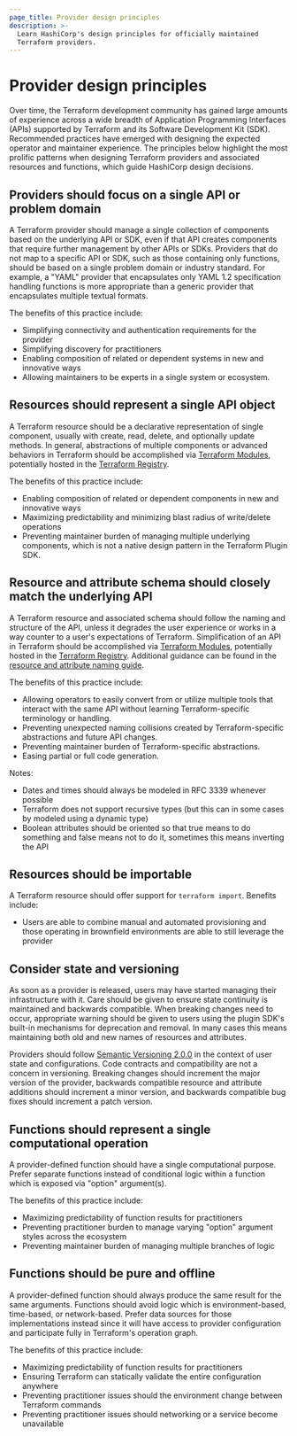 ```yaml
---
page_title: Provider design principles
description: >-
  Learn HashiCorp's design principles for officially maintained
  Terraform providers.
---
```


# Provider design principles

Over time, the Terraform development community has gained large amounts of experience across a wide breadth of Application Programming Interfaces (APIs) supported by Terraform and its Software Development Kit (SDK). Recommended practices have emerged with designing the expected operator and maintainer experience. The principles below highlight the most prolific patterns when designing Terraform providers and associated resources and functions, which guide HashiCorp design decisions.

## Providers should focus on a single API or problem domain

A Terraform provider should manage a single collection of components based on the underlying API or SDK, even if that API creates components that require further management by other APIs or SDKs. Providers that do not map to a specific API or SDK, such as those containing only functions, should be based on a single problem domain or industry standard. For example, a "YAML" provider that encapsulates only YAML 1.2 specification handling functions is more appropriate than a generic provider that encapsulates multiple textual formats.

The benefits of this practice include:

- Simplifying connectivity and authentication requirements for the provider
- Simplifying discovery for practitioners
- Enabling composition of related or dependent systems in new and innovative ways
- Allowing maintainers to be experts in a single system or ecosystem.

## Resources should represent a single API object

A Terraform resource should be a declarative representation of single component, usually with create, read, delete, and optionally update methods. In general, abstractions of multiple components or advanced behaviors in Terraform should be accomplished via [Terraform Modules](/terraform/language/modules/develop), potentially hosted in the [Terraform Registry](https://registry.terraform.io/).

The benefits of this practice include:

- Enabling composition of related or dependent components in new and innovative ways
- Maximizing predictability and minimizing blast radius of write/delete operations
- Preventing maintainer burden of managing multiple underlying components, which is not a native design pattern in the Terraform Plugin SDK.

## Resource and attribute schema should closely match the underlying API

A Terraform resource and associated schema should follow the naming and structure of the API, unless it degrades the user experience or works in a way counter to a user's expectations of Terraform. Simplification of an API in Terraform should be accomplished via [Terraform Modules](/terraform/language/modules/develop), potentially hosted in the [Terraform Registry](https://registry.terraform.io/). Additional guidance can be found in the [resource and attribute naming guide](/terraform/plugin/best-practices/naming).

The benefits of this practice include:

- Allowing operators to easily convert from or utilize multiple tools that interact with the same API without learning Terraform-specific terminology or handling.
- Preventing unexpected naming collisions created by Terraform-specific abstractions and future API changes.
- Preventing maintainer burden of Terraform-specific abstractions.
- Easing partial or full code generation.

Notes:

- Dates and times should always be modeled in RFC 3339 whenever possible
- Terraform does not support recursive types (but this can in some cases by modeled using a dynamic type)
- Boolean attributes should be oriented so that true means to do something and false means not to do it, sometimes this means inverting the API

## Resources should be importable

A Terraform resource should offer support for `terraform import`. Benefits include:

- Users are able to combine manual and automated provisioning and those operating in brownfield environments are able to still leverage the provider

## Consider state and versioning

As soon as a provider is released, users may have started managing their infrastructure with it. Care should be given to ensure state continuity is maintained and backwards compatible. When breaking changes need to occur, appropriate warning should be given to users using the plugin SDK's built-in mechanisms for deprecation and removal. In many cases this means maintaining both old and new names of resources and attributes.

Providers should follow [Semantic Versioning 2.0.0](https://semver.org/) in the context of user state and configurations. Code contracts and compatibility are not a concern in versioning. Breaking changes should increment the major version of the provider, backwards compatible resource and attribute additions should increment a minor version, and backwards compatible bug fixes should increment a patch version.

## Functions should represent a single computational operation

A provider-defined function should have a single computational purpose. Prefer separate functions instead of conditional logic within a function which is exposed via "option" argument(s).

The benefits of this practice include:

- Maximizing predictability of function results for practitioners
- Preventing practitioner burden to manage varying "option" argument styles across the ecosystem
- Preventing maintainer burden of managing multiple branches of logic

## Functions should be pure and offline

A provider-defined function should always produce the same result for the same arguments. Functions should avoid logic which is environment-based, time-based, or network-based. Prefer data sources for those implementations instead since it will have access to provider configuration and participate fully in Terraform's operation graph.

The benefits of this practice include:

- Maximizing predictability of function results for practitioners
- Ensuring Terraform can statically validate the entire configuration anywhere
- Preventing practitioner issues should the environment change between Terraform commands
- Preventing practitioner issues should networking or a service become unavailable
